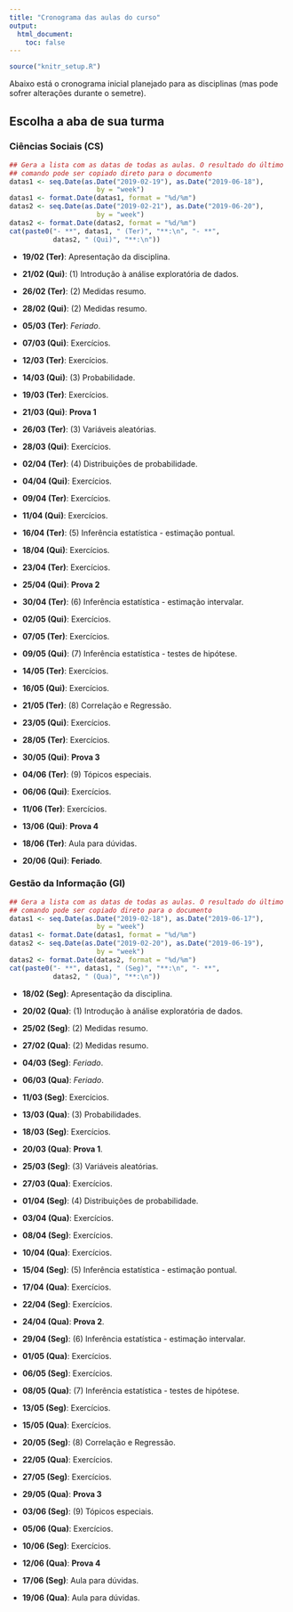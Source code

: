 ```yaml
---
title: "Cronograma das aulas do curso"
output:
  html_document:
    toc: false
---
```


```r
source("knitr_setup.R")
```

Abaixo está o cronograma inicial planejado para as disciplinas (mas pode
sofrer alterações durante o semetre).

## Escolha a aba de sua turma {.tabset}

### Ciências Sociais (CS)

```r
## Gera a lista com as datas de todas as aulas. O resultado do último
## comando pode ser copiado direto para o documento
datas1 <- seq.Date(as.Date("2019-02-19"), as.Date("2019-06-18"),
                      by = "week")
datas1 <- format.Date(datas1, format = "%d/%m")
datas2 <- seq.Date(as.Date("2019-02-21"), as.Date("2019-06-20"),
                      by = "week")
datas2 <- format.Date(datas2, format = "%d/%m")
cat(paste0("- **", datas1, " (Ter)", "**:\n", "- **",
           datas2, " (Qui)", "**:\n"))
```

- **19/02 (Ter)**: Apresentação da disciplina.
- **21/02 (Qui)**: (1) Introdução à análise exploratória de dados.
- **26/02 (Ter)**: (2) Medidas resumo.
- **28/02 (Qui)**: (2) Medidas resumo.
- **05/03 (Ter)**: *Feriado*.
- **07/03 (Qui)**: Exercícios.
- **12/03 (Ter)**: Exercícios.
- **14/03 (Qui)**: (3) Probabilidade.
- **19/03 (Ter)**: Exercícios.
- **21/03 (Qui)**: **Prova 1**

- **26/03 (Ter)**: (3) Variáveis aleatórias.
- **28/03 (Qui)**: Exercícios.
- **02/04 (Ter)**: (4) Distribuições de probabilidade.
- **04/04 (Qui)**: Exercícios.
- **09/04 (Ter)**: Exercícios.
- **11/04 (Qui)**: Exercícios.
- **16/04 (Ter)**: (5) Inferência estatística - estimação pontual.
- **18/04 (Qui)**: Exercícios.
- **23/04 (Ter)**: Exercícios.
- **25/04 (Qui)**: **Prova 2**

- **30/04 (Ter)**: (6) Inferência estatística - estimação intervalar.
- **02/05 (Qui)**: Exercícios.
- **07/05 (Ter)**: Exercícios.
- **09/05 (Qui)**: (7) Inferência estatística - testes de hipótese.
- **14/05 (Ter)**: Exercícios.
- **16/05 (Qui)**: Exercícios.
- **21/05 (Ter)**: (8) Correlação e Regressão.
- **23/05 (Qui)**: Exercícios.
- **28/05 (Ter)**: Exercícios.
- **30/05 (Qui)**: **Prova 3**

- **04/06 (Ter)**: (9) Tópicos especiais.
- **06/06 (Qui)**: Exercícios.
- **11/06 (Ter)**: Exercícios.
- **13/06 (Qui)**: **Prova 4**
- **18/06 (Ter)**: Aula para dúvidas.
- **20/06 (Qui)**: **Feriado**.


### Gestão da Informação (GI)

```r
## Gera a lista com as datas de todas as aulas. O resultado do último
## comando pode ser copiado direto para o documento
datas1 <- seq.Date(as.Date("2019-02-18"), as.Date("2019-06-17"),
                      by = "week")
datas1 <- format.Date(datas1, format = "%d/%m")
datas2 <- seq.Date(as.Date("2019-02-20"), as.Date("2019-06-19"),
                      by = "week")
datas2 <- format.Date(datas2, format = "%d/%m")
cat(paste0("- **", datas1, " (Seg)", "**:\n", "- **",
           datas2, " (Qua)", "**:\n"))
```

- **18/02 (Seg)**: Apresentação da disciplina.
- **20/02 (Qua)**: (1) Introdução à análise exploratória de dados.
- **25/02 (Seg)**: (2) Medidas resumo.
- **27/02 (Qua)**: (2) Medidas resumo.
- **04/03 (Seg)**: *Feriado*.
- **06/03 (Qua)**: *Feriado*.
- **11/03 (Seg)**: Exercícios.
- **13/03 (Qua)**: (3) Probabilidades.
- **18/03 (Seg)**: Exercícios.
- **20/03 (Qua)**: **Prova 1**.

- **25/03 (Seg)**: (3) Variáveis aleatórias.
- **27/03 (Qua)**: Exercícios.
- **01/04 (Seg)**: (4) Distribuições de probabilidade.
- **03/04 (Qua)**: Exercícios.
- **08/04 (Seg)**: Exercícios.
- **10/04 (Qua)**: Exercícios.
- **15/04 (Seg)**: (5) Inferência estatística - estimação pontual.
- **17/04 (Qua)**: Exercícios.
- **22/04 (Seg)**: Exercícios.
- **24/04 (Qua)**: **Prova 2**.

- **29/04 (Seg)**: (6) Inferência estatística - estimação intervalar.
- **01/05 (Qua)**: Exercícios.
- **06/05 (Seg)**: Exercícios.
- **08/05 (Qua)**: (7) Inferência estatística - testes de hipótese.
- **13/05 (Seg)**: Exercícios.
- **15/05 (Qua)**: Exercícios.
- **20/05 (Seg)**: (8) Correlação e Regressão.
- **22/05 (Qua)**: Exercícios.
- **27/05 (Seg)**: Exercícios.
- **29/05 (Qua)**: **Prova 3**

- **03/06 (Seg)**: (9) Tópicos especiais.
- **05/06 (Qua)**: Exercícios.
- **10/06 (Seg)**: Exercícios.
- **12/06 (Qua)**: **Prova 4**
- **17/06 (Seg)**: Aula para dúvidas.
- **19/06 (Qua)**: Aula para dúvidas.
